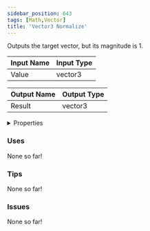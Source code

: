 ```yaml
---
sidebar_position: 643
tags: [Math,Vector]
title: 'Vector3 Normalize'
---
```


Outputs the target vector, but its magnitude is 1.




<EsbSvg />

| Input Name | Input Type |
|-----------|-----------|
| Value | vector3 |

| Output Name | Output Type |
|-----------|-----------|
| Result | vector3 |


<details>
  <summary>Properties</summary>
  <div>
    <div>
    <table>
      <thead>
        <tr>
          <th>Is beta required?</th>
          <th>❌</th>
        </tr>
        <tr>
          <th>Is this chip a trolling risk?</th>
          <th>❌</th>
        </tr>
        <tr>
          <th>Is this chip a role assignment risk?</th>
          <th>❌</th>
        </tr>
        <tr>
          <th>Chip UUID</th>
          <th>92ded211-17d6-4c73-b29c-71323c6a40ee</th>
        </tr>
      </thead>
    </table>
    </div>
  </div>
</details>

### Uses

None so far!

### Tips

None so far!

### Issues

None so far!